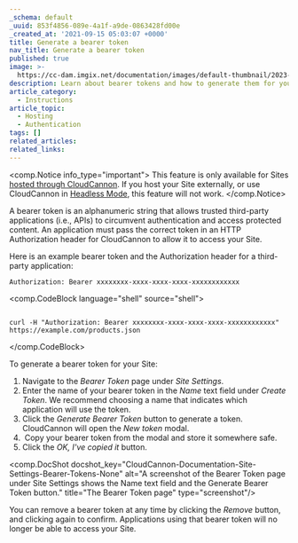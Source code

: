 ```yaml
---
_schema: default
_uuid: 853f4856-089e-4a1f-a9de-0863428fd00e
_created_at: '2021-09-15 05:03:07 +0000'
title: Generate a bearer token
nav_title: Generate a bearer token
published: true
image: >-
  https://cc-dam.imgix.net/documentation/images/default-thumbnail/2023-Q4/CloudCannon-Documentation-Thumbnail.png
description: Learn about bearer tokens and how to generate them for your Site.
article_category:
  - Instructions
article_topic:
  - Hosting
  - Authentication
tags: []
related_articles:
related_links:
---
```

<comp.Notice info_type="important">
  This feature is only available for Sites [hosted through CloudCannon](/documentation/articles/what-is-web-hosting/#hosting-on-cloud-cannon). If you host your Site externally, or use CloudCannon in [Headless Mode](/documentation/articles/what-is-headless-mode/), this feature will not work.
</comp.Notice>

A bearer token is an alphanumeric string that allows trusted third-party applications (i.e., APIs) to circumvent authentication and access protected content. An application must pass the correct token in an HTTP Authorization header for CloudCannon to allow it to access your Site.

Here is an example bearer token and the Authorization header for a third-party application:

`Authorization: Bearer xxxxxxxx-xxxx-xxxx-xxxx-xxxxxxxxxxxx`

<comp.CodeBlock language="shell" source="shell">
```

curl -H "Authorization: Bearer xxxxxxxx-xxxx-xxxx-xxxx-xxxxxxxxxxxx" https://example.com/products.json

```
</comp.CodeBlock>

To generate a bearer token for your Site:

1. Navigate to the *Bearer Token* page under *Site Settings*.
2. Enter the name of your bearer token in the *Name* text field under *Create Token*. We recommend choosing a name that indicates which application will use the token.
3. Click the *Generate Bearer Token* button to generate a token. CloudCannon will open the *New token* modal.
4. &nbsp;Copy your bearer token from the modal and store it somewhere safe.
5. Click the *OK, I've copied it* button.

<comp.DocShot docshot_key="CloudCannon-Documentation-Site-Settings-Bearer-Tokens-None" alt="A screenshot of the Bearer Token page under Site Settings shows the Name text field and the Generate Bearer Token button." title="The Bearer Token page" type="screenshot"/>

You can remove a bearer token at any time by clicking the *Remove* button, and clicking again to confirm. Applications using that bearer token will no longer be able to access your Site.